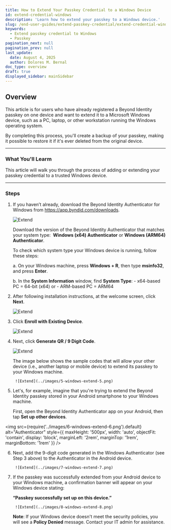 ```yaml
---
title: How to Extend Your Passkey Credential to a Windows Device
id: extend-credential-windows
description: 'Learn how to extend your passkey to a Windows device.'
slug: /end-user-guides/extend-passkey-credential/extend-credential-windows
keywords:
  - Extend passkey credential to Windows
  - Passkey
pagination_next: null
pagination_prev: null
last_update:
  date: August 4, 2025
  author: Dolores M. Bernal
doc_type: overview
draft: true
displayed_sidebar: mainSidebar
---
```


## Overview

This article is for users who have already registered a Beyond Identity passkey on one device and want to extend it to a Microsoft Windows device, such as a PC, laptop, or other workstation running the Windows operating system. 

By completing this process, you'll create a backup of your passkey, making it possible to restore it if it's ever deleted from the original device.

---

### What You'll Learm
This article will walk you through the process of adding or extending your passkey credential to a trusted Windows device. 

---

### Steps

1. If you haven’t already, download the Beyond Identity Authenticator for Windows from https://app.byndid.com/downloads.

    ![Extend](../images/1-windows-extend-1.png)

    Download the version of the Beyond Identity Authenticator that matches your system type: 
    **Windows (x64) Authenticator** or **Windows (ARM64) Authenticator**.

    To check which system type your Windows device is running, follow these steps:

    a. On your Windows machine, press **Windows + R**, then type **msinfo32**, and press **Enter**.

    b. In the **System Information** window, find **System Type**:
        - x64-based PC = 64-bit (x64)
        or
        - ARM-based PC = ARM64

2. After following installation instructions, at the welcome screen, click **Next**. 

    ![Extend](../images/2-windows-extend-2.png)

3. Click **Enroll with Existing Device**. 

    ![Extend](../images/3-windows-extend-3.png)

4. Next, click **Generate QR / 9 Digit Code**.

    ![Extend](../images/4-windows-extend-4.png)

    The image below shows the sample codes that will allow your other device (i.e., another laptop or mobile device) to extend its passkey to your Windows machine.

        ![Extend](../images/5-windows-extend-5.png)

5. Let's, for example, imagine that you're trying to extend the Beyond Identity passkey stored in your Android smartphone to your Windows machine. 

    First, open the Beyond Identity Authenticator app on your Android, then tap **Set up other devices**.

<img
  src={require('../images/6-windows-extend-6.png').default}
   alt="Authenticator"
      style={{
        maxHeight: '500px',
        width: 'auto',
        objectFit: 'contain',
        display: 'block',
        marginLeft: '2rem',
        marginTop: '1rem',
        marginBottom: '1rem'
      }}
/>

6. Next, add the 9-digit code generated in the Windows Authenticator (see Step 3 above) to the Authenticator in the Android device.

        ![Extend](../images/7-windows-extend-7.png)


7. If the passkey was successfully extended from your Android device to your Windows machine, a confirmation banner will appear on your Windows device stating:

    **“Passkey successfully set up on this device.”**

        ![Extend](../images/8-windows-extend-8.png)


    **Note**:  If your Windows device doesn't meet the security policies, you will see a **Policy Denied** message. Contact your IT admin for assistance. 

    <br/>
       <br/>
          <br/>